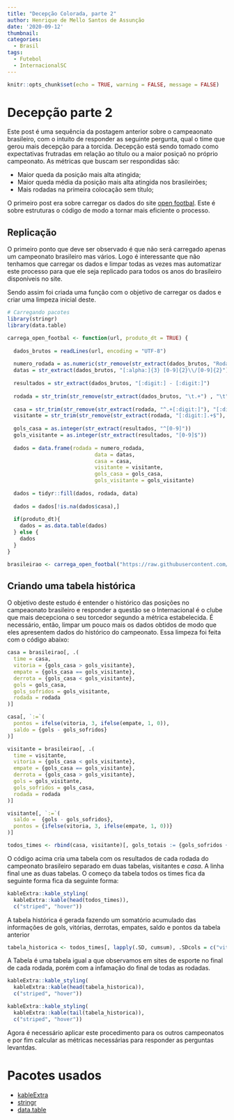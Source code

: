 ```yaml
---
title: "Decepção Colorada, parte 2"
author: Henrique de Mello Santos de Assunção
date: '2020-09-12'
thumbnail:
categories:
  - Brasil
tags:
  - Futebol
  - InternacionalSC
---
```


```r
knitr::opts_chunk$set(echo = TRUE, warning = FALSE, message = FALSE)
```

# Decepção parte 2

Este post é uma sequência da postagem anterior sobre o campeaonato brasileiro, com o intuito de responder as seguinte pergunta, qual o time que gerou mais decepção para a torcida. Decepção está sendo tomado como expectativas frutradas em relação ao título ou a maior posiçaõ no próprio campeonato. As métricas que buscam ser respondidas são:

* Maior queda da posição mais alta atingida;
* Maior queda média da posição mais alta atingida nos brasileirões;
* Mais rodadas na primeira colocação sem título;

O primeiro post era sobre carregar os dados do site [open footbal](https://github.com/openfootball/brazil). Este é sobre estruturas o código de modo a tornar mais eficiente o processo.

## Replicação

O primeiro ponto que deve ser observado é que não será carregado apenas um campeonato brasileiro mas vários. Logo é interessante que não tenhamos que carregar os dados e limpar todas as vezes mas automatizar este processo para que ele seja replicado para todos os anos do brasileiro disponíveis no site.

Sendo assim foi criada uma função com o objetivo de carregar os dados e criar uma limpeza inicial deste.

```r
# Carregando pacotes
library(stringr)
library(data.table)
```


```r
carrega_open_footbal <- function(url, produto_dt = TRUE) {
  
  dados_brutos = readLines(url, encoding = "UTF-8")
  
  numero_rodada = as.numeric(str_remove(str_extract(dados_brutos, "Rodada [0-9]+"), "Rodada "))
  datas = str_extract(dados_brutos, "[:alpha:]{3} [0-9]{2}\\/[0-9]{2}") 
  
  resultados = str_extract(dados_brutos, "[:digit:] - [:digit:]")
  
  rodada = str_trim(str_remove(str_extract(dados_brutos, "\t.+") , "\t"))
  
  casa = str_trim(str_remove(str_extract(rodada, "^.+[:digit:]"), "[:digit:] - [:digit:]"))
  visitante = str_trim(str_remove(str_extract(rodada, "[:digit:].+$"), "[:digit:] - [:digit:]"))
  
  gols_casa = as.integer(str_extract(resultados, "^[0-9]"))
  gols_visitante = as.integer(str_extract(resultados, "[0-9]$"))
  
  dados = data.frame(rodada = numero_rodada,
                            data = datas,
                            casa = casa,
                            visitante = visitante,
                            gols_casa = gols_casa,
                            gols_visitante = gols_visitante)
  
  dados = tidyr::fill(dados, rodada, data)
  
  dados = dados[!is.na(dados$casa),]
  
  if(produto_dt){
    dados = as.data.table(dados)
  } else {
    dados
  }
}

brasileirao <- carrega_open_footbal("https://raw.githubusercontent.com/openfootball/brazil/master/2011/brasileirao-seriea.txt", produto_dt = TRUE)
```

## Criando uma tabela histórica

O objetivo deste estudo é entender o histórico das posições no campeaonato brasileiro e responder a questão se o Internacional é o clube que mais decepciona o seu torcedor segundo a métrica estabelecida. É necessário, então, limpar um pouco mais os dados obtidos de modo que eles apresentem dados do histórico do campeonato. Essa limpeza foi feita com o código abaixo:

```r
casa = brasileirao[, .(
  time = casa,
  vitoria = {gols_casa > gols_visitante},
  empate = {gols_casa == gols_visitante},
  derrota = {gols_casa < gols_visitante},
  gols = gols_casa,
  gols_sofridos = gols_visitante,
  rodada = rodada
)]

casa[, `:=`(
  pontos = ifelse(vitoria, 3, ifelse(empate, 1, 0)),
  saldo = {gols - gols_sofridos}
)]

visitante = brasileirao[, .(
  time = visitante,
  vitoria = {gols_casa < gols_visitante},
  empate = {gols_casa == gols_visitante},
  derrota = {gols_casa > gols_visitante},
  gols = gols_visitante,
  gols_sofridos = gols_casa,
  rodada = rodada
)]

visitante[, `:=`(
  saldo =  {gols - gols_sofridos},
  pontos = {ifelse(vitoria, 3, ifelse(empate, 1, 0))}
)]

todos_times <- rbind(casa, visitante)[, gols_totais := {gols_sofridos + gols}]

```

O código acima cria uma tabela com os resultados de cada rodada do campeonato brasileiro separado em duas tabelas, visitantes e _casa_. A linha final une as duas tabelas. O começo da tabela todos os times fica da seguinte forma fica da seguinte forma:

```r
kableExtra::kable_styling(
  kableExtra::kable(head(todos_times)),
  c("striped", "hover"))
```

A tabela histórica é gerada fazendo um somatório acumulado das informações de gols, vitórias, derrotas, empates, saldo e pontos da tabela anterior

```r
tabela_historica <- todos_times[, lapply(.SD, cumsum), .SDcols = c("vitoria", "derrota", "empate", "pontos", "saldo", "gols", "gols_sofridos"), by = time][, `:=`(rodada = {vitoria + empate + derrota}), by = time]
```

A Tabela é uma tabela igual a que observamos em sites de esporte no final de cada rodada, porém com a infamação do final de todas as rodadas.

```r
kableExtra::kable_styling(
  kableExtra::kable(head(tabela_historica)),
  c("striped", "hover"))
```

```r
kableExtra::kable_styling(
  kableExtra::kable(tail(tabela_historica)),
  c("striped", "hover"))
```


Agora é necessário aplicar este procedimento para os outros campeonatos e por fim calcular as métricas necessárias para responder as perguntas levantdas.

# Pacotes usados

* [kableExtra](https://haozhu233.github.io/kableExtra/)
* [stringr](https://stringr.tidyverse.org/)
* [data.table](https://github.com/Rdatatable/data.table)
